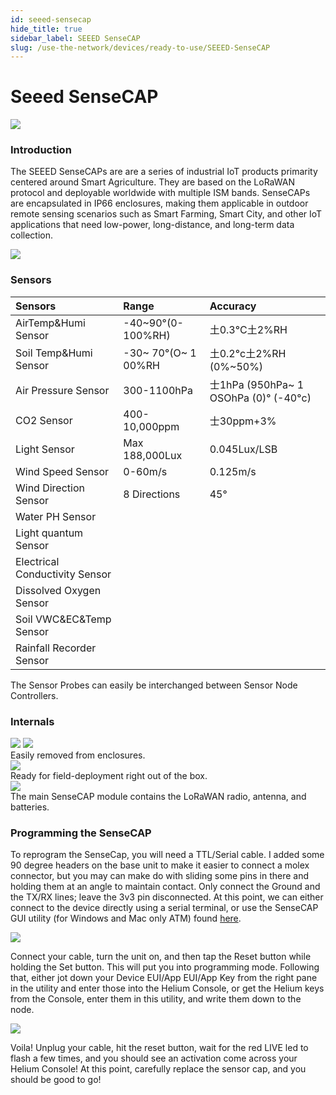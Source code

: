 ```yaml
---
id: seeed-sensecap
hide_title: true
sidebar_label: SEEED SenseCAP
slug: /use-the-network/devices/ready-to-use/SEEED-SenseCAP
---
```



# Seeed SenseCAP

<div style={{textAlign: 'center'}}>
<img src={useBaseUrl('img/devices/ready-to-use/seeed-sensecap.png')} />
</div>

### Introduction
The SEEED SenseCAPs are are a series of industrial IoT products primarity centered around Smart Agriculture. They are based on the LoRaWAN protocol and deployable worldwide with multiple ISM bands. SenseCAPs are encapsulated in IP66 enclosures, making them applicable in outdoor remote sensing scenarios such as Smart Farming, Smart City, and other IoT applications that need low-power, long-distance, and long-term data collection.

<div style={{textAlign: 'center'}}>
<img src={useBaseUrl('img/devices/ready-to-use/seeed-sensecap-certs.png')} />
</div>

### Sensors
| Sensors | Range | Accuracy |
| :--- | :--- | :--- |
| AirTemp&Humi Sensor | -40~90°\(0-100%RH\) | 土0.3°C土2%RH |
| Soil Temp&Humi Sensor | -30~ 70°\(O~ 1 00%RH | 土0.2°c土2%RH \(0%~50%\) |
| Air Pressure Sensor | 300-1100hPa | 士1hPa \(950hPa~ 1 OSOhPa \(0\)° \(-40°c\) |
| CO2 Sensor | 400-10,000ppm | 士30ppm+3% |
| Light Sensor | Max 188,000Lux | 0.045Lux/LSB |
| Wind Speed Sensor | 0-60m/s | 0.125m/s |
| Wind Direction Sensor | 8 Directions | 45° |
| Water PH Sensor |  |  |
| Light quantum Sensor |  |  |
| Electrical Conductivity Sensor |  |  |
| Dissolved Oxygen Sensor |  |  |
| Soil VWC&EC&Temp Sensor |  |  |
| Rainfall Recorder Sensor |  |  |

<div style={{textAlign: 'center'}}>
The Sensor Probes can easily be interchanged between Sensor Node Controllers.
</div>

### Internals
<div style={{textAlign: 'center'}}>
<img src={useBaseUrl('img/devices/ready-to-use/seeed-sensecap-layout.png')} />
<img src={useBaseUrl('img/devices/ready-to-use/seeed-sensecap-internals.png')} />
</div>

<div style={{textAlign: 'center'}}>
Easily removed from enclosures.
</div>

<div style={{textAlign: 'center'}}>
<img src={useBaseUrl('img/devices/ready-to-use/seeed-sensecap-mount.png')} />
</div>

<div style={{textAlign: 'center'}}>
Ready for field-deployment right out of the box.
</div>

<div style={{textAlign: 'center'}}>
<img src={useBaseUrl('img/devices/ready-to-use/seeed-sensecap-cable-connector.png')} />
</div>

<div style={{textAlign: 'center'}}>
The main SenseCAP module contains the LoRaWAN radio, antenna, and batteries.
</div>

### Programming the SenseCAP
To reprogram the SenseCap, you will need a TTL/Serial cable. I added some 90 degree headers on the base unit to make it easier to connect a molex connector, but you may can make do with sliding some pins in there and holding them at an angle to maintain contact.
Only connect the Ground and the TX/RX lines; leave the 3v3 pin disconnected.
At this point, we can either connect to the device directly using a serial terminal, or use the SenseCAP GUI utility \(for Windows and Mac only ATM\) found [here](https://github.com/Seeed-Solution/SenseCAP-Node-Configuration-Tool).

<div style={{textAlign: 'center'}}>
<img src={useBaseUrl('img/devices/ready-to-use/seeed-sensecap-config-tool.png')} />
</div>

Connect your cable, turn the unit on, and then tap the Reset button while holding the Set button. This will put you into programming mode.
Following that, either jot down your Device EUI/App EUI/App Key from the right pane in the utility and enter those into the Helium Console, or get the Helium keys from the Console, enter them in this utility, and write them down to the node.

<div style={{textAlign: 'center'}}>
<img src={useBaseUrl('img/devices/ready-to-use/seeed-sensecap-console.png')} />
</div>

Voila!
Unplug your cable, hit the reset button, wait for the red LIVE led to flash a few times, and you should see an activation come across your Helium Console! At this point, carefully replace the sensor cap, and you should be good to go!
